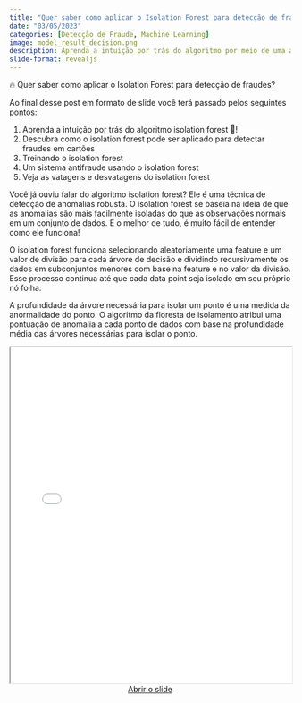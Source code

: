 ```yaml
---
title: "Quer saber como aplicar o Isolation Forest para detecção de fraudes?"
date: "03/05/2023"
categories: [Detecção de Fraude, Machine Learning]
image: model_result_decision.png
description: Aprenda a intuição por trás do algoritmo por meio de uma aplicação para detecção de fraudes em cartões!
slide-format: revealjs
---
```


🔥 Quer saber como aplicar o Isolation Forest para detecção de fraudes?

Ao final desse post em formato de slide você terá passado pelos seguintes pontos: 

1. Aprenda a intuição por trás do algoritmo isolation forest 🌲!
2. Descubra como o isolation forest pode ser aplicado para detectar fraudes em cartões
3. Treinando o isolation forest
4. Um sistema antifraude usando o isolation forest
5. Veja as vatagens e desvatagens do isolation forest

Você já ouviu falar do algoritmo isolation forest? Ele é uma técnica de detecção de anomalias robusta. O isolation forest se baseia na ideia de que as anomalias são mais facilmente isoladas do que as observações normais em um conjunto de dados. E o melhor de tudo, é muito fácil de entender como ele funciona!

O isolation forest funciona selecionando aleatoriamente uma feature e um valor de divisão para cada árvore de decisão e dividindo recursivamente os dados em subconjuntos menores com base na feature e no valor da divisão. Esse processo continua até que cada data point seja isolado em seu próprio nó folha. 

A profundidade da árvore necessária para isolar um ponto é uma medida da anormalidade do ponto. O algoritmo da floresta de isolamento atribui uma pontuação de anomalia a cada ponto de dados com base na profundidade média das árvores necessárias para isolar o ponto.

<div>
```{=html}
<iframe class="slide-deck" width="100%" height="600" src="../../../presentations/isolation_forest_fraude/isolation_forest_fraude.html"></iframe>
```
<center>[Abrir o slide](../../../presentations/isolation_forest_fraude/isolation_forest_fraude.html){target="_blank"}</center>
</div>